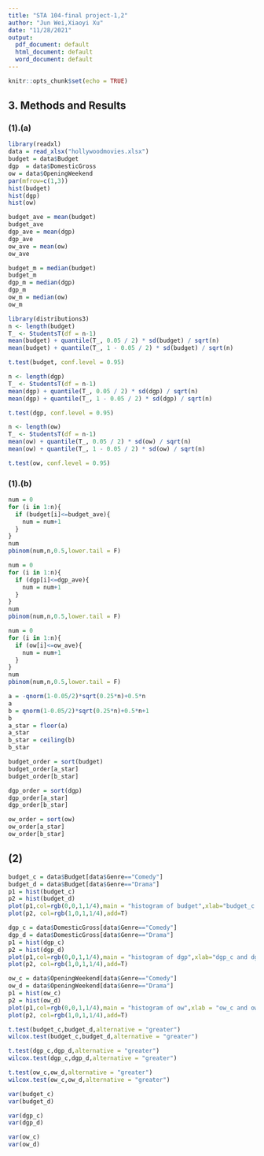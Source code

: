 ```yaml
---
title: "STA 104-final project-1,2"
author: "Jun Wei,Xiaoyi Xu"
date: "11/28/2021"
output:
  pdf_document: default
  html_document: default
  word_document: default
---
```


```r
knitr::opts_chunk$set(echo = TRUE)
```

## 3. Methods and Results
### (1).(a)
```r
library(readxl)
data = read_xlsx("hollywoodmovies.xlsx")
budget = data$Budget
dgp  = data$DomesticGross
ow = data$OpeningWeekend
par(mfrow=c(1,3))
hist(budget)
hist(dgp)
hist(ow)
```
```r
budget_ave = mean(budget)
budget_ave
dgp_ave = mean(dgp)
dgp_ave
ow_ave = mean(ow)
ow_ave
```


```r
budget_m = median(budget)
budget_m
dgp_m = median(dgp)
dgp_m
ow_m = median(ow)
ow_m
```

```r
library(distributions3)
n <- length(budget)
T_ <- StudentsT(df = n-1)
mean(budget) + quantile(T_, 0.05 / 2) * sd(budget) / sqrt(n)
mean(budget) + quantile(T_, 1 - 0.05 / 2) * sd(budget) / sqrt(n)

t.test(budget, conf.level = 0.95)
```

```r
n <- length(dgp)
T_ <- StudentsT(df = n-1)
mean(dgp) + quantile(T_, 0.05 / 2) * sd(dgp) / sqrt(n)
mean(dgp) + quantile(T_, 1 - 0.05 / 2) * sd(dgp) / sqrt(n)

t.test(dgp, conf.level = 0.95)
```

```r
n <- length(ow)
T_ <- StudentsT(df = n-1)
mean(ow) + quantile(T_, 0.05 / 2) * sd(ow) / sqrt(n)
mean(ow) + quantile(T_, 1 - 0.05 / 2) * sd(ow) / sqrt(n)

t.test(ow, conf.level = 0.95)
```

### (1).(b)

```r
num = 0
for (i in 1:n){
  if (budget[i]<=budget_ave){
    num = num+1
  }
}
num
pbinom(num,n,0.5,lower.tail = F)
```

```r
num = 0
for (i in 1:n){
  if (dgp[i]<=dgp_ave){
    num = num+1
  }
}
num
pbinom(num,n,0.5,lower.tail = F)
```

```r
num = 0
for (i in 1:n){
  if (ow[i]<=ow_ave){
    num = num+1
  }
}
num
pbinom(num,n,0.5,lower.tail = F)
```

```r
a = -qnorm(1-0.05/2)*sqrt(0.25*n)+0.5*n
a
b = qnorm(1-0.05/2)*sqrt(0.25*n)+0.5*n+1
b
a_star = floor(a)
a_star
b_star = ceiling(b)
b_star
```


```r
budget_order = sort(budget)
budget_order[a_star]
budget_order[b_star]
```


```r
dgp_order = sort(dgp)
dgp_order[a_star]
dgp_order[b_star]
```


```r
ow_order = sort(ow)
ow_order[a_star]
ow_order[b_star]
```


## (2)
```r
budget_c = data$Budget[data$Genre=="Comedy"]
budget_d = data$Budget[data$Genre=="Drama"]
p1 = hist(budget_c) 
p2 = hist(budget_d) 
plot(p1,col=rgb(0,0,1,1/4),main = "histogram of budget",xlab="budget_c and budget_d") 
plot(p2, col=rgb(1,0,1,1/4),add=T) 

```

```r
dgp_c = data$DomesticGross[data$Genre=="Comedy"]
dgp_d = data$DomesticGross[data$Genre=="Drama"]
p1 = hist(dgp_c) 
p2 = hist(dgp_d) 
plot(p1,col=rgb(0,0,1,1/4),main = "histogram of dgp",xlab="dgp_c and dgp_d") 
plot(p2, col=rgb(1,0,1,1/4),add=T) 

ow_c = data$OpeningWeekend[data$Genre=="Comedy"]
ow_d = data$OpeningWeekend[data$Genre=="Drama"]
p1 = hist(ow_c) 
p2 = hist(ow_d) 
plot(p1,col=rgb(0,0,1,1/4),main = "histogram of ow",xlab = "ow_c and ow_d") 
plot(p2, col=rgb(1,0,1,1/4),add=T) 
```



```r
t.test(budget_c,budget_d,alternative = "greater")
wilcox.test(budget_c,budget_d,alternative = "greater")
```


```r
t.test(dgp_c,dgp_d,alternative = "greater")
wilcox.test(dgp_c,dgp_d,alternative = "greater")
```


```r
t.test(ow_c,ow_d,alternative = "greater")
wilcox.test(ow_c,ow_d,alternative = "greater")
```


```r
var(budget_c)
var(budget_d)
```

```r
var(dgp_c)
var(dgp_d)
```


```r
var(ow_c)
var(ow_d)
```


